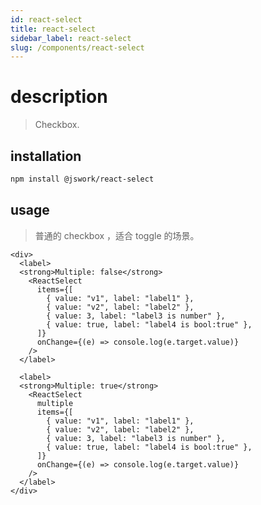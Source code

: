 ```yaml
---
id: react-select
title: react-select
sidebar_label: react-select
slug: /components/react-select
---
```


# description

> Checkbox.

## installation

```bash npm2yarn
npm install @jswork/react-select
```

## usage

> 普通的 checkbox ，适合 toggle 的场景。

```tsx live
<div>
  <label>
  <strong>Multiple: false</strong>
    <ReactSelect
      items={[
        { value: "v1", label: "label1" },
        { value: "v2", label: "label2" },
        { value: 3, label: "label3 is number" },
        { value: true, label: "label4 is bool:true" },
      ]}
      onChange={(e) => console.log(e.target.value)}
    />
  </label>

  <label>
  <strong>Multiple: true</strong>
    <ReactSelect
      multiple
      items={[
        { value: "v1", label: "label1" },
        { value: "v2", label: "label2" },
        { value: 3, label: "label3 is number" },
        { value: true, label: "label4 is bool:true" },
      ]}
      onChange={(e) => console.log(e.target.value)}
    />
  </label>
</div>
```
